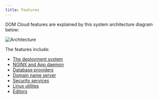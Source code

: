 ```yaml
---
title: Features
---
```


DOM Cloud features are explained by this system architecture diagram below:

![Architecture](/assets/images/architecture.svg)

The features include: 

+ [The deployment system](./deploy.mdx)
+ [NGINX and App daemon](./nginx.mdx)
+ [Database providers](./database.mdx)
+ [Domain name server](./dns.mdx)
+ [Security services](./security.mdx)
+ [Linux utilites](./linux.mdx)
+ [Editors](./editor.mdx)

